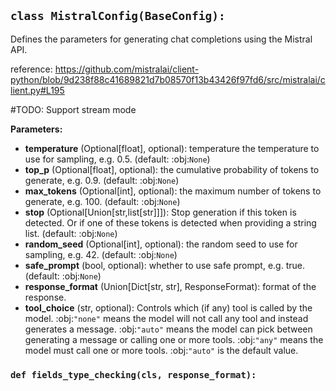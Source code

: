 <a id="camel.configs.mistral_config"></a>

<a id="camel.configs.mistral_config.MistralConfig"></a>

## `class MistralConfig(BaseConfig):`

Defines the parameters for generating chat completions using the
Mistral API.

reference: https://github.com/mistralai/client-python/blob/9d238f88c41689821d7b08570f13b43426f97fd6/src/mistralai/client.py#L195

#TODO: Support stream mode

**Parameters:**

- **temperature** (Optional[float], optional): temperature the temperature to use for sampling, e.g. 0.5. (default: :obj:`None`)
- **top_p** (Optional[float], optional): the cumulative probability of tokens to generate, e.g. 0.9. (default: :obj:`None`)
- **max_tokens** (Optional[int], optional): the maximum number of tokens to generate, e.g. 100. (default: :obj:`None`)
- **stop** (Optional[Union[str,list[str]]]): Stop generation if this token is detected. Or if one of these tokens is detected when providing a string list. (default: :obj:`None`)
- **random_seed** (Optional[int], optional): the random seed to use for sampling, e.g. 42. (default: :obj:`None`)
- **safe_prompt** (bool, optional): whether to use safe prompt, e.g. true. (default: :obj:`None`)
- **response_format** (Union[Dict[str, str], ResponseFormat): format of the response.
- **tool_choice** (str, optional): Controls which (if any) tool is called by the model. :obj:`"none"` means the model will not call any tool and instead generates a message. :obj:`"auto"` means the model can pick between generating a message or calling one or more tools. :obj:`"any"` means the model must call one or more tools. :obj:`"auto"` is the default value.

<a id="camel.configs.mistral_config.MistralConfig.fields_type_checking"></a>

### `def fields_type_checking(cls, response_format):`
